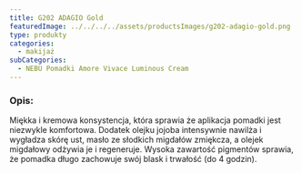 ```yaml
---
title: G202 ADAGIO Gold
featuredImage: ../../../../assets/productsImages/g202-adagio-gold.png
type: produkty
categories:
  - makijaż
subCategories:
  - NEBU Pomadki Amore Vivace Luminous Cream
---
```


<h3>Opis:</h3>

Miękka i kremowa konsystencja, która sprawia że aplikacja pomadki jest niezwykle komfortowa. Dodatek olejku jojoba intensywnie nawilża i wygładza skórę ust, masło ze słodkich migdałów zmiękcza, a olejek migdałowy odżywia je i regeneruje.
Wysoka zawartość pigmentów sprawia, że pomadka długo zachowuje swój blask i trwałość (do 4 godzin).
